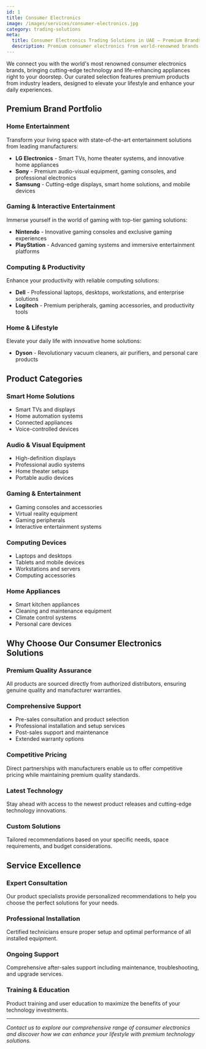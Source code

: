 ```yaml
---
id: 1
title: Consumer Electronics
image: /images/services/consumer-electronics.jpg
category: trading-solutions
meta:
  title: Consumer Electronics Trading Solutions in UAE – Premium Brands | Direct Logic Systems
  description: Premium consumer electronics from world-renowned brands including LG, Sony, Samsung, Dyson, Dell, Logitech, Nintendo, and PlayStation. Quality technology products for your lifestyle.
---
```



We connect you with the world's most renowned consumer electronics brands, bringing cutting-edge technology and life-enhancing appliances right to your doorstep. Our curated selection features premium products from industry leaders, designed to elevate your lifestyle and enhance your daily experiences.

## Premium Brand Portfolio

### Home Entertainment
Transform your living space with state-of-the-art entertainment solutions from leading manufacturers:

- **LG Electronics** - Smart TVs, home theater systems, and innovative home appliances
- **Sony** - Premium audio-visual equipment, gaming consoles, and professional electronics
- **Samsung** - Cutting-edge displays, smart home solutions, and mobile devices

### Gaming & Interactive Entertainment
Immerse yourself in the world of gaming with top-tier gaming solutions:

- **Nintendo** - Innovative gaming consoles and exclusive gaming experiences
- **PlayStation** - Advanced gaming systems and immersive entertainment platforms

### Computing & Productivity
Enhance your productivity with reliable computing solutions:

- **Dell** - Professional laptops, desktops, workstations, and enterprise solutions
- **Logitech** - Premium peripherals, gaming accessories, and productivity tools

### Home & Lifestyle
Elevate your daily life with innovative home solutions:

- **Dyson** - Revolutionary vacuum cleaners, air purifiers, and personal care products

## Product Categories

### Smart Home Solutions
- Smart TVs and displays
- Home automation systems
- Connected appliances
- Voice-controlled devices

### Audio & Visual Equipment
- High-definition displays
- Professional audio systems
- Home theater setups
- Portable audio devices

### Gaming & Entertainment
- Gaming consoles and accessories
- Virtual reality equipment
- Gaming peripherals
- Interactive entertainment systems

### Computing Devices
- Laptops and desktops
- Tablets and mobile devices
- Workstations and servers
- Computing accessories

### Home Appliances
- Smart kitchen appliances
- Cleaning and maintenance equipment
- Climate control systems
- Personal care devices

## Why Choose Our Consumer Electronics Solutions

### Premium Quality Assurance
All products are sourced directly from authorized distributors, ensuring genuine quality and manufacturer warranties.

### Comprehensive Support
- Pre-sales consultation and product selection
- Professional installation and setup services
- Post-sales support and maintenance
- Extended warranty options

### Competitive Pricing
Direct partnerships with manufacturers enable us to offer competitive pricing while maintaining premium quality standards.

### Latest Technology
Stay ahead with access to the newest product releases and cutting-edge technology innovations.

### Custom Solutions
Tailored recommendations based on your specific needs, space requirements, and budget considerations.

## Service Excellence

### Expert Consultation
Our product specialists provide personalized recommendations to help you choose the perfect solutions for your needs.

### Professional Installation
Certified technicians ensure proper setup and optimal performance of all installed equipment.

### Ongoing Support
Comprehensive after-sales support including maintenance, troubleshooting, and upgrade services.

### Training & Education
Product training and user education to maximize the benefits of your technology investments.

---

*Contact us to explore our comprehensive range of consumer electronics and discover how we can enhance your lifestyle with premium technology solutions.* 